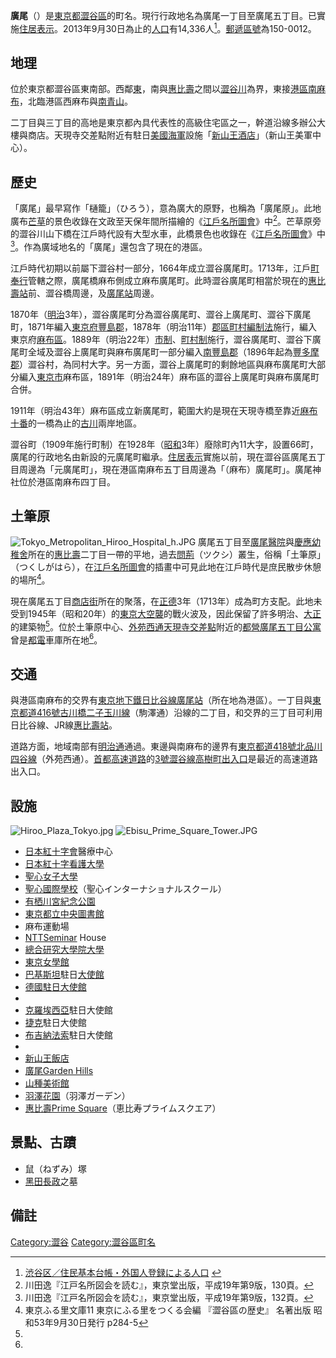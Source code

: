 {{Pathnav|日本|東京都|澀谷區|frame=1}}
{{Infobox Settlement
|official_name = 廣尾
|native_name =
|settlement_type = [[町|町]]
|image_skyline = Gaien-Nishi Dori Street at Hiroo Tokyo.jpg
|imagesize = 250px
|image_caption = 廣尾（外苑西通）
|image_flag =
|image_seal =
| image_map =
| map_caption =
| pushpin_map =
|subdivision_type = [[國家|國家]]
|subdivision_name = [[File:Flag_of_Japan.svg|border]] [[日本|日本]]
|subdivision_type1 = [[都道府縣|都道府縣]]
|subdivision_name1 = [[File:Flag_of_Tokyo_Prefecture.svg|25px]] [[東京都|東京都]]
|subdivision_type2 = [[東京都區部|特別區]]
|subdivision_name2 = [[File:Flag_of_Shibuya,_Tokyo.svg|25px]] [[澀谷區|澀谷區]]
|established_title =
|established_date =
|government_type =
|leader_title =
|leader_name =
|area_magnitude =
|area_total_sq_mi =
|area_total_km2 =
|area_land_sq_mi =
|area_land_km2 =
|area_urban_sq_mi =
|area_urban_km2 =
|area_metro_km2 =
|area_metro_sq_mi =
|population_as_of= 2013年（平成25年）9月30日
|population_footnotes = 
|population_total = 14336
|population_urban =
|population_metro =
|population_density_sq_mi =
|population_density_km2 =
| timezone = [[日本標準時間|JST]]
| utc_offset = +9
|timezone_DST =
|utc_offset_DST =
|latd=|latm=|lats=|latNS=
|longd=|longm=|longs=|longEW=
|elevation_footnotes=
|elevation_m =
|elevation_ft =
|postal_code_type = [[郵遞區號|郵遞區號]]
|postal_code =150-0012
|area_code =
|website =
|footnotes =
}}

'''廣尾'''（{{jpn|j=広尾|hg=ひろお|rm=Hiroo|f=y}}）是[[東京都|東京都]][[澀谷區|澀谷區]]的町名。現行行政地名為廣尾一丁目至廣尾五丁目。已實施[[住居表示|住居表示]]。2013年9月30日為止的[[人口|人口]]有14,336人<ref>[http://www.city.shibuya.tokyo.jp/data/statics/tokei/02jinko/h25r01.xls 渋谷区／住民基本台帳・外国人登録による人口] {{webarchive|url=https://web.archive.org/web/20131013081847/http://www.city.shibuya.tokyo.jp/data/statics/tokei/02jinko/h25r01.xls |date=2013-10-13 }}</ref>。[[郵遞區號|郵遞區號]]為150-0012。

== 地理 ==
位於東京都澀谷區東南部。西鄰[[東_(澀谷區)|東]]，南與[[惠比壽_(澀谷區)|惠比壽]]之間以[[澀谷川|澀谷川]]為界，東接[[港區_(東京都)|港區]][[麻布_(地名)|南麻布]]，北臨港區西麻布與[[青山_(東京都港區)|南青山]]。

二丁目與三丁目的高地是東京都內具代表性的高級住宅區之一，幹道沿線多辦公大樓與商店。天現寺交差點附近有駐日[[美國海軍|美國海軍]]設施「[[新山王酒店|新山王酒店]]」（新山王美軍中心）。

== 歷史 ==
「廣尾」最早寫作「樋籠」（ひろう），意為廣大的原野，也稱為「廣尾原」。此地廣布[[中國芒|芒草]]的景色收錄在文政至天保年間所描繪的《[[江戶名所圖會|江戶名所圖會]]》中<ref>川田逸『江戸名所図会を読む』，東京堂出版，平成19年第9版，130頁。</ref>。芒草原旁的澀谷川山下橋在江戶時代設有大型水車，此橋景色也收錄在《[[江戶名所圖會|江戶名所圖會]]》中<ref>川田逸『江戸名所図会を読む』，東京堂出版，平成19年第9版，132頁。</ref>。作為廣域地名的「廣尾」還包含了現在的港區。

江戶時代初期以前屬下澀谷村一部分，1664年成立澀谷廣尾町。1713年，江戶[[町奉行|町奉行]]管轄之際，廣尾橋麻布側成立麻布廣尾町。此時澀谷廣尾町相當於現在的[[惠比壽站|惠比壽站]]前、澀谷橋周邊，及[[廣尾站|廣尾站]]周邊。

1870年（[[明治|明治]]3年），澀谷廣尾町分為澀谷廣尾町、澀谷上廣尾町、澀谷下廣尾町，1871年編入[[東京府|東京府]][[豐島郡_(武藏國)|豐島郡]]，1878年（明治11年）[[郡區町村編制法|郡區町村編制法]]施行，編入東京府[[麻布區|麻布區]]。1889年（明治22年）[[市制_(日本)|市制]]、[[町村制|町村制]]施行，澀谷廣尾町、澀谷下廣尾町全域及澀谷上廣尾町與麻布廣尾町一部分編入[[南豐島郡|南豐島郡]]（1896年起為[[豐多摩郡|豐多摩郡]]）澀谷村，為同村大字。另一方面，澀谷上廣尾町的剩餘地區與麻布廣尾町大部分編入[[東京市|東京市]]麻布區，1891年（明治24年）麻布區的澀谷上廣尾町與麻布廣尾町合併。

1911年（明治43年）麻布區成立新廣尾町，範圍大約是現在天現寺橋至靠近[[麻布十番|麻布十番]]的一橋為止的[[澀谷川|古川]]兩岸地區。

澀谷町（1909年施行町制）在1928年（[[昭和|昭和]]3年）廢除町內11大字，設置66町，廣尾的行政地名由新設的元廣尾町繼承。[[住居表示|住居表示]]實施以前，現在澀谷區廣尾五丁目周邊為「元廣尾町」，現在港區南麻布五丁目周邊為「（麻布）廣尾町」。廣尾神社位於港區南麻布四丁目。

== 土筆原 ==
[[File:Tokyo_Metropolitan_Hiroo_Hospital_h.JPG|thumb]]
廣尾五丁目至[[東京都立廣尾醫院|廣尾醫院]]與[[慶應義塾幼稚舍|慶應幼稚舍]]所在的[[惠比壽_(澀谷區)|惠比壽]]二丁目一帶的平地，過去[[問荊|問荊]]（ツクシ）叢生，俗稱「土筆原」（つくしがはら），在[[江戶名所圖會|江戶名所圖會]]的插畫中可見此地在江戶時代是庶民散步休憩的場所<ref name="furusato">東京ふる里文庫11 東京にふる里をつくる会編 『澀谷區の歴史』 名著出版 昭和53年9月30日発行 p284-5</ref>。

現在廣尾五丁目[[商店街|商店街]]所在的聚落，在[[正德_(日本)|正德]]3年（1713年）成為町方支配。此地未受到1945年（昭和20年）的[[東京大空襲|東京大空襲]]的戰火波及，因此保留了許多明治、[[大正|大正]]的建築物<ref name="furusato"/>。位於土筆原中心、[[東京都道418號北品川四谷線|外苑西通]][[天現寺出入口|天現寺交差點]]附近的[[都營住宅|都營廣尾五丁目公寓]]曾是[[東京都電車|都電]]車庫所在地<ref name="furusato"/>。

== 交通 ==
與港區南麻布的交界有[[東京地下鐵|東京地下鐵]][[東京地下鐵日比谷線|日比谷線]][[廣尾站|廣尾站]]（所在地為港區）。一丁目與[[東京都道416號古川橋二子玉川線|東京都道416號古川橋二子玉川線]]（駒澤通）沿線的二丁目，和交界的三丁目可利用日比谷線、JR線[[惠比壽站|惠比壽站]]。

道路方面，地域南部有[[明治通_(東京都)|明治通]]通過。東邊與南麻布的邊界有[[東京都道418號北品川四谷線|東京都道418號北品川四谷線]]（外苑西通）。[[首都高速道路|首都高速道路]]的[[首都高速3號澀谷線|3號澀谷線]][[高樹町出入口|高樹町出入口]]是最近的高速道路出入口。

== 設施 ==
[[File:Hiroo_Plaza_Tokyo.jpg|thumb]]
[[File:Ebisu_Prime_Square_Tower.JPG|thumb]]
* [[日本紅十字會|日本紅十字會]]醫療中心
* [[日本紅十字看護大學|日本紅十字看護大學]]
* [[聖心女子大學|聖心女子大學]]
* [[聖心國際學校|聖心國際學校]]（聖心インターナショナルスクール）
* [[有栖川宮紀念公園|有栖川宮紀念公園]]
* [[東京都立中央圖書館|東京都立中央圖書館]]
* 麻布運動場
* [[日本電信電話|NTT]]Seminar House
* [[總合研究大學院大學|總合研究大學院大學]]
* [[東京女學館中學校、高等學校|東京女學館]]
* [[巴基斯坦|巴基斯坦]]駐日[[大使館|大使館]]
* [[德國駐日大使館|德國駐日大使館]]
* {{Link-no|挪威駐日大使館|Norges ambassade i Tokyo}}
* [[克羅埃西亞|克羅埃西亞]]駐日大使館
* [[捷克|捷克]]駐日大使館
* [[布吉納法索|布吉納法索]]駐日大使館
* {{Link-en|阿曼駐日大使館|Oman Embassy Tokyo, Japan}}
* [[新山王飯店|新山王飯店]]
* [[廣尾Garden_Hills|廣尾Garden Hills]]
* [[山種美術館|山種美術館]]
* [[羽澤花園|羽澤花園]]（羽澤ガーデン）
* [[惠比壽Prime_Square|惠比壽Prime Square]]（恵比寿プライムスクエア）

== 景點、古蹟 ==
* 鼠（ねずみ）塚
* [[黑田長政|黑田長政]]之墓
{{Commonscat|Hiroo, Tokyo}}

== 備註 ==
{{reflist}}
{{Geographic Location
|Centre = 廣尾
|North = [[西麻布|西麻布]]
|Northeast =
|East = [[南麻布|南麻布]]
|Southeast =
|South = [[惠比壽_(澀谷區)|惠比壽]]
|Southwest =
|West = [[東_(澀谷區)|東]]
|Northwest =
|image = }}
{{澀谷區的町名}}

{{DEFAULTSORT:Hiroo}}
[[Category:澀谷|Category:澀谷]]
[[Category:澀谷區町名|Category:澀谷區町名]]